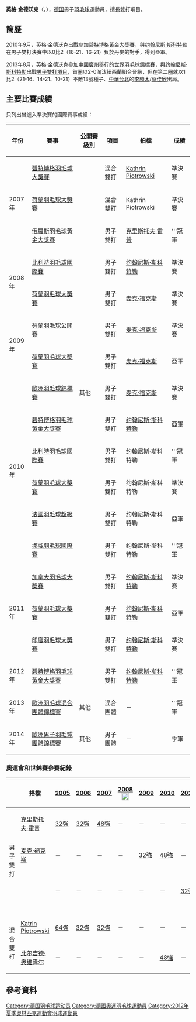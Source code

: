 {{noteTA|G1=Badminton}}
{{Infobox 羽球選手
| playername              = 英格·金德沃克<br/>{{lang|de|Ingo Kindervater}}
| image                   = Ingo Kindervater - 6515.jpg
| size                    = 250px
| caption                 = 
| birth_name              = 
| date_of_birth           = {{birth_date_and_age|1979|1|1}}<ref name="BWF_Profile">[http://bwfcontent.tournamentsoftware.com/profile/biography.aspx?id=0CADF3B7-0803-4B1F-BFA1-3A054469DF4D Profile of Ingo Kindervater (50344)]{{en}}</ref>
| place_of_birth          = {{GER}}[[布尔格韦德尔|布尔格韦德尔]]<ref name="BWF_Profile"/>
| height                  = {{height|m=1.93}}<ref name="BWF_Profile"/>
| weight                  = 
| event                   = 男子雙打
| country                 = {{GER}}
| years_started           = 1997年<ref name="BWF_Profile"/>
| handedness              = 右手<ref name="BWF_Profile"/>
| coach                   = Jakob Hoi<ref name="BWF_Profile"/>
| highest_ranking         = 第11位（男雙-[[约翰尼斯·斯科特勒|斯科特勒]]）
| date_of_highest_ranking = 2011年第12週 <ref name="ranking">[http://bwfcontent.tournamentsoftware.com/ranking/player.aspx?id=5526&player=108636 BWF World Ranking - Ranking of Ingo KINDERVATER (50344)]{{en}}</ref>
| current_ranking         = 第21位（男雙-[[约翰尼斯·斯科特勒|斯科特勒]]）<br/>第318位（混雙-[[汉娜·波尔|汉娜·波尔]]）
| date_of_current_ranking = 2013年9月12日<ref>[http://bwfcontent.tournamentsoftware.com/ranking/category.aspx?id=5526&category=474 BWF World Ranking - BWF世界排名榜 (9/12/2013) - Men's doubles]{{en}}</ref><ref>[http://bwfcontent.tournamentsoftware.com/ranking/category.aspx?id=5526&category=476 BWF World Ranking - BWF世界排名榜 (9/12/2013) -  Mixed doubles]{{en}}</ref>
| played                  = 1勝–1負（男單）<br/>294勝–251負（男雙）<br/>60勝–45負（混雙）
| titles                  = 
| bwf_profile             = 0CADF3B7-0803-4B1F-BFA1-3A054469DF4D
| bwf_id                  = 50344
| updated                 = 2013年9月14日
}}
{{MedalTableTop}}
{{MedalSport | 男子[[羽毛球|羽毛球]]}}
{{MedalCountry | {{GER}}}}
{{MedalCompetition | [[歐洲羽毛球錦標賽|歐洲羽毛球錦標賽]]}}
{{MedalBronze| [[2008年歐洲羽毛球錦標賽|2008年 海寧]] | 男子雙打}}
{{MedalBronze| [[2010年歐洲羽毛球錦標賽|2010年 曼徹斯特]] | 男子雙打}}
{{MedalCompetition | [[歐洲羽毛球混合團體錦標賽|歐洲羽毛球混合團體錦標賽]]}}
{{MedalGold  | [[2013年歐洲羽毛球混合團體錦標賽|2013年 莫斯科]] | 混合團體 }}
{{MedalCompetition | [[歐洲男女子羽毛球團體錦標賽|歐洲男女子羽毛球團體錦標賽]]}}
{{MedalBronze| [[2014年歐洲男子羽毛球團體錦標賽|2014年 巴塞爾]] | 男子團體 }}
{{MedalBottom}}
'''英格·金德沃克'''（{{lang-de|'''Ingo Kindervater'''}}，{{bd|1979年|1月1日}}），[[德国|德国]]男子[[羽毛球|羽毛球]]運動員，擅長雙打項目。

==簡歷==
2010年9月，英格·金德沃克出戰參加[[2010年碧特博格羽毛球黃金大獎賽|碧特博格黃金大獎賽]]，與[[约翰尼斯·斯科特勒|约翰尼斯·斯科特勒]]在男子雙打決賽中以0比2（16-21、16-21）負於丹麥的對手，得到亞軍。

2013年8月，英格·金德沃克參加[[中國|中國]][[廣州|廣州]]舉行的[[2013年世界羽毛球錦標賽|世界羽毛球錦標賽]]，與[[约翰尼斯·斯科特勒|约翰尼斯·斯科特勒]]出戰[[2013年世界羽毛球錦標賽男子雙打項目|男子雙打項目]]，首圈以2-0淘汰紐西蘭組合晉級，但在第二圈就以1比2（21-16、14-21、10-21）不敵13號種子、[[中華台北|中華台北]]的[[李勝木|李勝木]]/[[蔡佳欣|蔡佳欣]]出局。

==主要比賽成績==
只列出曾進入準決賽的國際賽事成績：
{| class=wikitable style="text-align:center; font-size:small;" 
!width="50"|年份
!width="180"|賽事
!width="80"|公開賽級別
!width="60"|項目
!width="130"|拍檔
!width="50"|成績
|-
!rowspan="3"|2007年
|[[2007年碧特博格羽毛球大獎賽|碧特博格羽毛球大獎賽]]
|{{BWFGP}}
|混合雙打
|[[Kathrin_Piotrowski|Kathrin Piotrowski]]
|bgcolor="#b8860b"|準決賽
|-
|[[2007年荷蘭羽毛球大獎賽|荷蘭羽毛球大獎賽]]
|{{BWFGP}}
|混合雙打
|Kathrin Piotrowski
|bgcolor="#b8860b"|準決賽
|-
|[[2007年俄羅斯羽毛球黃金大獎賽|俄羅斯羽毛球黃金大獎賽]]
|{{BWFGPG}}
|男子雙打
|[[克里斯托夫·霍普|克里斯托夫·霍普]]
|bgcolor="gold"|'''冠軍
|-
!rowspan="2"|2008年
|[[2008年比利時羽毛球國際賽|比利時羽毛球國際賽]]
|{{BWFIC}}
|男子雙打
|[[约翰尼斯·斯科特勒|约翰尼斯·斯科特勒]]
|bgcolor="#b8860b"|準決賽
|-
|[[2008年荷蘭羽毛球大獎賽|荷蘭羽毛球大獎賽]]
|{{BWFGP}}
|男子雙打
|[[麦克·福克斯|麦克·福克斯]]
|bgcolor="#b8860b"|準決賽
|-
!rowspan="2"|2009年
|[[2009年芬蘭羽毛球公開賽|芬蘭羽毛球公開賽]]
|{{BWFIC}}
|男子雙打
|[[麦克·福克斯|麦克·福克斯]]
|bgcolor="#b8860b"|準決賽
|-
|[[2009年荷蘭羽毛球大獎賽|荷蘭羽毛球大獎賽]]
|{{BWFGP}}
|男子雙打
|[[麦克·福克斯|麦克·福克斯]]
|bgcolor="silver"|亞軍
|-
!rowspan="6"|2010年
|[[2010年歐洲羽毛球錦標賽|歐洲羽毛球錦標賽]]
|其他
|男子雙打
|[[麦克·福克斯|麦克·福克斯]]
|bgcolor="#b8860b"|準決賽
|-
|[[2010年碧特博格羽毛球黃金大獎賽|碧特博格羽毛球黃金大獎賽]]
|{{BWFGPG}}
|男子雙打
|[[约翰尼斯·斯科特勒|约翰尼斯·斯科特勒]]
|bgcolor="silver"|亞軍
|-
|[[2010年比利時羽毛球國際賽|比利時羽毛球國際賽]]
|{{BWFIC}}
|男子雙打
|约翰尼斯·斯科特勒
|bgcolor="gold"|'''冠軍
|-
|[[2010年荷蘭羽毛球大獎賽|荷蘭羽毛球大獎賽]]
|{{BWFGP}}
|男子雙打
|约翰尼斯·斯科特勒
|bgcolor="#b8860b"|準決賽
|-
|[[2010年法國羽毛球超級賽|法國羽毛球超級賽]]
|{{BWFSS}}
|男子雙打
|约翰尼斯·斯科特勒
|bgcolor="silver"|亞軍
|-
|[[2010年挪威羽毛球國際賽|挪威羽毛球國際賽]]
|{{BWFIC}}
|男子雙打
|约翰尼斯·斯科特勒
|bgcolor="gold"|'''冠軍
|-
!rowspan="3"|2011年
|[[2011年加拿大羽毛球大獎賽|加拿大羽毛球大獎賽]]
|{{BWFGP}}
|男子雙打
|[[约翰尼斯·斯科特勒|约翰尼斯·斯科特勒]]
|bgcolor="#b8860b"|準決賽
|-
|[[2011年荷蘭羽毛球大獎賽|荷蘭羽毛球大獎賽]]
|{{BWFGP}}
|男子雙打
|[[约翰尼斯·斯科特勒|约翰尼斯·斯科特勒]]
|bgcolor="silver"|亞軍
|-
|[[2011年印度羽毛球大獎賽|印度羽毛球大獎賽]]
|{{BWFGP}}
|男子雙打
|[[约翰尼斯·斯科特勒|约翰尼斯·斯科特勒]]
|bgcolor="#b8860b"|準決賽
|-
!rowspan="1"|2012年
|[[2012年碧特博格羽毛球黃金大獎賽|碧特博格羽毛球黃金大獎賽]]
|{{BWFGPG}}
|男子雙打
|[[约翰尼斯·斯科特勒|约翰尼斯·斯科特勒]]
|bgcolor="gold"|'''冠軍
|-
!rowspan="1"|2013年
|[[2013年歐洲羽毛球混合團體錦標賽|歐洲羽毛球混合團體錦標賽]]
|其他
|混合團體
|－
|bgcolor="gold"|'''冠軍
|-
!rowspan="1"|2014年
|[[2014年歐洲男子羽毛球團體錦標賽|歐洲男子羽毛球團體錦標賽]]
|其他
|男子團體
|－
|bgcolor="#b8860b"|季軍
|}
{{BWF賽事級別索引}}

===奧運會和世錦賽參賽紀錄===
{| class=wikitable style="text-align:center; font-size:small;" 
!
!搭檔
!width="50"|[[2005年世界羽毛球錦標賽|2005]]
!width="50"|[[2006年世界羽毛球錦標賽|2006]]
!width="50"|[[2007年世界羽毛球錦標賽|2007]]
!width="80"|[[2008年夏季奧林匹克運動會羽毛球比賽|2008]] [[File:Olympic_rings_without_rims.svg|20px]]
!width="50"|[[2009年世界羽毛球錦標賽|2009]]
!width="50"|[[2010年世界羽毛球錦標賽|2010]]
!width="50"|[[2011年世界羽毛球錦標賽|2011]]
!width="80"|[[2012年夏季奧林匹克運動會羽毛球比賽|2012]] [[File:Olympic_rings_without_rims.svg|20px]]
!width="50"|[[2013年世界羽毛球錦標賽|2013]]
|-
!rowspan="4" width="80"|男子雙打
|align="left"|[[克里斯托夫·霍普|克里斯托夫·霍普]]
|[[2005年世界羽毛球錦標賽男子雙打項目|32強]]
|[[2006年世界羽毛球錦標賽男子雙打項目|32強]]
|[[2007年世界羽毛球錦標賽男子雙打項目|48強]]
|－
|－
|－
|－
|－
|－
|-
|align="left"|[[麦克·福克斯|麦克·福克斯]]
|－
|－
|－
|－
|[[2009年世界羽毛球錦標賽男子雙打項目|32強]]
|[[2010年世界羽毛球錦標賽男子雙打項目|48強]]
|－
|－
|－
|-
|align="left"|{{nowrap|[[约翰尼斯·斯科特勒|约翰尼斯·斯科特勒]]}}
|－
|－
|－
|－
|－
|－
|[[2011年世界羽毛球錦標賽男子雙打項目|32強]]
|[[2012年夏季奧林匹克運動會羽毛球男子雙打比賽|小組第三名]]
|[[2013年世界羽毛球錦標賽男子雙打項目|32強]]
|-
|
|-
!rowspan="2" width="80"|混合雙打
|align="left"|[[Katrin_Piotrowski|Katrin Piotrowski]]
|[[2005年世界羽毛球錦標賽混合雙打項目|64強]]
|[[2006年世界羽毛球錦標賽混合雙打項目|32強]]
|[[2007年世界羽毛球錦標賽混合雙打項目|32強]]
|－
|－
|－
|－
|－
|－
|-
|align="left"|[[比尔吉德·奥维泽尔|比尔吉德·奥维泽尔]]
|－
|－
|－
|－
|－
|[[2010年世界羽毛球錦標賽混合雙打項目|48強]]
|－
|－
|－
|}

==參考資料==
{{reflist}}

{{DEFAULTSORT:Kindervater, Ingo}}
[[Category:德国羽毛球运动员|Category:德国羽毛球运动员]]
[[Category:德國奧運羽毛球運動員|Category:德國奧運羽毛球運動員]]
[[Category:2012年夏季奧林匹克運動會羽球運動員|Category:2012年夏季奧林匹克運動會羽球運動員]]